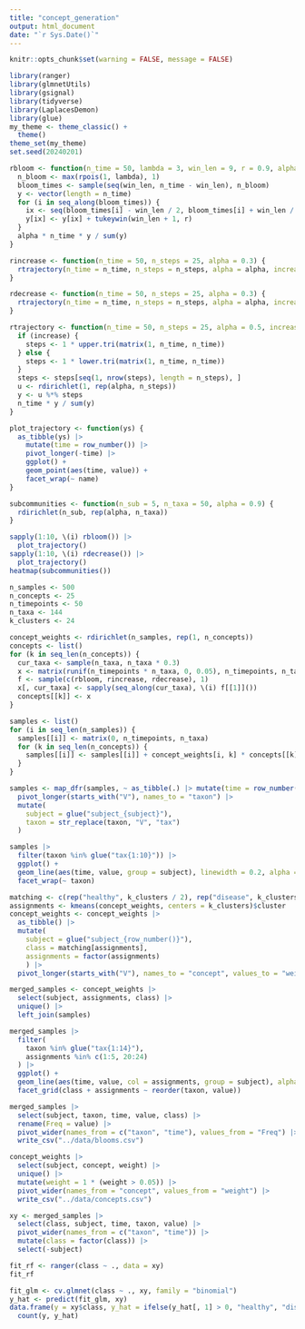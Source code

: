 ```yaml
---
title: "concept_generation"
output: html_document
date: "`r Sys.Date()`"
---
```


```r
knitr::opts_chunk$set(warning = FALSE, message = FALSE)
```

```r
library(ranger)
library(glmnetUtils)
library(gsignal)
library(tidyverse)
library(LaplacesDemon)
library(glue)
my_theme <- theme_classic() +
  theme()
theme_set(my_theme)
set.seed(20240201)
```

```r
rbloom <- function(n_time = 50, lambda = 3, win_len = 9, r = 0.9, alpha = 0.4) {
  n_bloom <- max(rpois(1, lambda), 1)
  bloom_times <- sample(seq(win_len, n_time - win_len), n_bloom)
  y <- vector(length = n_time)
  for (i in seq_along(bloom_times)) {
    ix <- seq(bloom_times[i] - win_len / 2, bloom_times[i] + win_len / 2)
    y[ix] <- y[ix] + tukeywin(win_len + 1, r)
  }
  alpha * n_time * y / sum(y)
}

rincrease <- function(n_time = 50, n_steps = 25, alpha = 0.3) {
  rtrajectory(n_time = n_time, n_steps = n_steps, alpha = alpha, increase = TRUE)
}

rdecrease <- function(n_time = 50, n_steps = 25, alpha = 0.3) {
  rtrajectory(n_time = n_time, n_steps = n_steps, alpha = alpha, increase = FALSE)
}

rtrajectory <- function(n_time = 50, n_steps = 25, alpha = 0.5, increase = TRUE) {
  if (increase) {
    steps <- 1 * upper.tri(matrix(1, n_time, n_time))
  } else {
    steps <- 1 * lower.tri(matrix(1, n_time, n_time))
  }
  steps <- steps[seq(1, nrow(steps), length = n_steps), ]
  u <- rdirichlet(1, rep(alpha, n_steps))
  y <- u %*% steps
  n_time * y / sum(y)
}

plot_trajectory <- function(ys) {
  as_tibble(ys) |>
    mutate(time = row_number()) |>
    pivot_longer(-time) |>
    ggplot() +
    geom_point(aes(time, value)) +
    facet_wrap(~ name)
}

subcommunities <- function(n_sub = 5, n_taxa = 50, alpha = 0.9) {
  rdirichlet(n_sub, rep(alpha, n_taxa))
}

sapply(1:10, \(i) rbloom()) |>
  plot_trajectory()
sapply(1:10, \(i) rdecrease()) |>
  plot_trajectory()
heatmap(subcommunities())
```

```r
n_samples <- 500
n_concepts <- 25
n_timepoints <- 50
n_taxa <- 144
k_clusters <- 24
```

```r
concept_weights <- rdirichlet(n_samples, rep(1, n_concepts))
concepts <- list()
for (k in seq_len(n_concepts)) {
  cur_taxa <- sample(n_taxa, n_taxa * 0.3)
  x <- matrix(runif(n_timepoints * n_taxa, 0, 0.05), n_timepoints, n_taxa)
  f <- sample(c(rbloom, rincrease, rdecrease), 1)
  x[, cur_taxa] <- sapply(seq_along(cur_taxa), \(i) f[[1]]())
  concepts[[k]] <- x
}

samples <- list()
for (i in seq_len(n_samples)) {
  samples[[i]] <- matrix(0, n_timepoints, n_taxa)
  for (k in seq_len(n_concepts)) {
    samples[[i]] <- samples[[i]] + concept_weights[i, k] * concepts[[k]]
  }
}

samples <- map_dfr(samples, ~ as_tibble(.) |> mutate(time = row_number()), .id = "subject") |>
  pivot_longer(starts_with("V"), names_to = "taxon") |>
  mutate(
    subject = glue("subject_{subject}"),
    taxon = str_replace(taxon, "V", "tax")
  )

samples |>
  filter(taxon %in% glue("tax{1:10}")) |>
  ggplot() +
  geom_line(aes(time, value, group = subject), linewidth = 0.2, alpha = 0.5) +
  facet_wrap(~ taxon)
```

```r
matching <- c(rep("healthy", k_clusters / 2), rep("disease", k_clusters / 2))
assignments <- kmeans(concept_weights, centers = k_clusters)$cluster
concept_weights <- concept_weights |>
  as_tibble() |>
  mutate(
    subject = glue("subject_{row_number()}"),
    class = matching[assignments],
    assignments = factor(assignments)
    ) |>
  pivot_longer(starts_with("V"), names_to = "concept", values_to = "weight")
```

```r
merged_samples <- concept_weights |>
  select(subject, assignments, class) |>
  unique() |>
  left_join(samples)

merged_samples |>
  filter(
    taxon %in% glue("tax{1:14}"),
    assignments %in% c(1:5, 20:24)
  ) |>
  ggplot() +
  geom_line(aes(time, value, col = assignments, group = subject), alpha = 0.2, linewidth = 0.4) +
  facet_grid(class + assignments ~ reorder(taxon, value))
```

```r
merged_samples |>
  select(subject, taxon, time, value, class) |>
  rename(Freq = value) |>
  pivot_wider(names_from = c("taxon", "time"), values_from = "Freq") |>
  write_csv("../data/blooms.csv")
```

```r
concept_weights |>
  select(subject, concept, weight) |>
  unique() |>
  mutate(weight = 1 * (weight > 0.05)) |>
  pivot_wider(names_from = "concept", values_from = "weight") |>
  write_csv("../data/concepts.csv")
```

```r
xy <- merged_samples |>
  select(class, subject, time, taxon, value) |>
  pivot_wider(names_from = c("taxon", "time")) |>
  mutate(class = factor(class)) |>
  select(-subject)

fit_rf <- ranger(class ~ ., data = xy)
fit_rf

fit_glm <- cv.glmnet(class ~ ., xy, family = "binomial")
y_hat <- predict(fit_glm, xy)
data.frame(y = xy$class, y_hat = ifelse(y_hat[, 1] > 0, "healthy", "disease")) |>
  count(y, y_hat)
```
